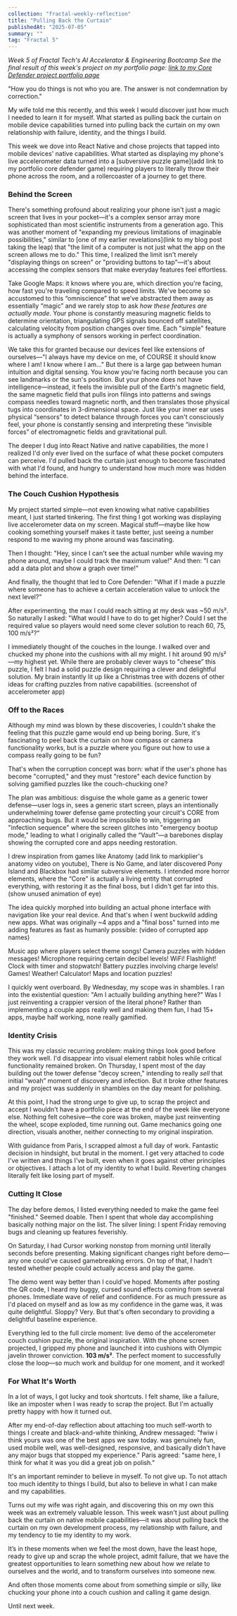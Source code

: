 ```yaml
---
collection: "fractal-weekly-reflection"
title: "Pulling Back the Curtain"
publishedAt: "2025-07-05"
summary: ""
tag: "Fractal 5"
---
```


_Week 5 of Fractal Tech's AI Accelerator & Engineering Bootcamp_
_See the final result of this week's project on my portfolio page: [link to my Core Defender project portfolio page]()_

"How you do things is not who you are. The answer is not condemnation by correction." 

My wife told me this recently, and this week I would discover just how much I needed to learn it for myself. What started as pulling back the curtain on mobile device capabilities turned into pulling back the curtain on my own relationship with failure, identity, and the things I build.

This week we dove into React Native and chose projects that tapped into mobile devices' native capabilities. What started as displaying my phone's live accelerometer data turned into a [subversive puzzle game](add link to my portfolio core defender game) requiring players to literally throw their phone across the room, and a rollercoaster of a journey to get there.

### Behind the Screen

There's something profound about realizing your phone isn't just a magic screen that lives in your pocket—it's a complex sensor array more sophisticated than most scientific instruments from a generation ago. This was another moment of "expanding my previous limitations of imaginable possibilities," similar to [one of my earlier revelations](link to my blog post taking the leap) that "the limit of a computer is not just what the app on the screen allows me to do." This time, I realized the limit isn't merely "displaying things on screen" or "providing buttons to tap"—it's about accessing the complex sensors that make everyday features feel effortless.

Take Google Maps: it knows where you are, which direction you're facing, how fast you're traveling compared to speed limits. We've become so accustomed to this “omniscience” that we’ve abstracted them away as essentially “magic” and we rarely stop to ask *how these features are actually made*. Your phone is constantly measuring magnetic fields to determine orientation, triangulating GPS signals bounced off satellites, calculating velocity from position changes over time. Each "simple" feature is actually a symphony of sensors working in perfect coordination. 

We take this for granted because our devices feel like extensions of ourselves—"I always have my device on me, of COURSE it should know where I am! I know where I am..." But there is a large gap between human intuition and digital sensing. You know you're facing north because you can see landmarks or the sun's position. But your phone does not have intelligence—instead, it feels the invisible pull of the Earth's magnetic field, the same magnetic field that pulls iron filings into patterns and swings compass needles toward magnetic north, and then translates those physical tugs into coordinates in 3-dimensional space. Just like your inner ear uses physical “sensors” to detect balance through forces you can't consciously feel, your phone is constantly sensing and interpreting these “invisible forces” of electromagnetic fields and gravitational pull.

The deeper I dug into React Native and native capabilities, the more I realized I'd only ever lived on the surface of what these pocket computers can perceive. I'd pulled back the curtain just enough to become fascinated with what I'd found, and hungry to understand how much more was hidden behind the interface.

### The Couch Cushion Hypothesis

My project started simple—not even knowing what native capabilities meant, I just started tinkering. The first thing I got working was displaying live accelerometer data on my screen. Magical stuff—maybe like how cooking something yourself makes it taste better, just seeing a number respond to me waving my phone around was fascinating.

Then I thought: "Hey, since I can't see the actual number while waving my phone around, maybe I could track the maximum value!" And then: "I can add a data plot and show a graph over time!"

And finally, the thought that led to Core Defender: "What if I made a puzzle where someone has to achieve a certain acceleration value to unlock the next level?"

After experimenting, the max I could reach sitting at my desk was ~50 m/s². So naturally I asked: "What would I have to do to get higher? Could I set the required value so players would need some clever solution to reach 60, 75, 100 m/s²?"

I immediately thought of the couches in the lounge. I walked over and chucked my phone into the cushions with all my might. I hit around 90 m/s²—my highest yet. While there are probably clever ways to "cheese” this puzzle, I felt I had a solid puzzle design requiring a clever and delightful solution. My brain instantly lit up like a Christmas tree with dozens of other ideas for crafting puzzles from native capabilities. (screenshot of accelerometer app)

### Off to the Races

Although my mind was blown by these discoveries, I couldn't shake the feeling that this puzzle game would end up being boring. Sure, it's fascinating to peel back the curtain on how compass or camera functionality works, but is a puzzle where you figure out how to use a compass really going to be fun?

That's when the corruption concept was born: what if the user's phone has become "corrupted," and they must "restore" each device function by solving gamified puzzles like the couch-chucking one?

The plan was ambitious: disguise the whole game as a generic tower defense—user logs in, sees a generic start screen, plays an intentionally underwhelming tower defense game protecting your circuit's CORE from approaching bugs. But it would be impossible to win, triggering an "infection sequence" where the screen glitches into "emergency bootup mode," leading to what I originally called the “Vault”—a barebones display showing the corrupted core and apps needing restoration.

I drew inspiration from games like Anatomy (add link to markiplier's anatomy video on youtube), There is No Game, and later discovered Pony Island and Blackbox had similar subversive elements. I intended more horror elements, where the “Core" is actually a living entity that corrupted everything, with restoring it as the final boss, but I didn't get far into this. (show unused animation of eye)

The idea quickly morphed into building an actual phone interface with navigation like your real device. And that's when I went buckwild adding new apps. What was originally ~4 apps and a "final boss" turned into me adding features as fast as humanly possible: (video of corrupted app names)

Music app where players select theme songs! Camera puzzles with hidden messages! Microphone requiring certain decibel levels! WiFi! Flashlight! Clock with timer and stopwatch! Battery puzzles involving charge levels! Games! Weather! Calculator! Maps and location puzzles!

I quickly went overboard. By Wednesday, my scope was in shambles. I ran into the existential question: "Am I actually building anything here?" Was I just reinventing a crappier version of the literal phone? Rather than implementing a couple apps really well and making them fun, I had 15+ apps, maybe half working, none really gamified.

### Identity Crisis

This was my classic recurring problem: making things look good before they work well. I'd disappear into visual element rabbit holes while critical functionality remained broken. On Thursday, I spent most of the day building out the tower defense "decoy screen," intending to really *sell* that initial “woah” moment of discovery and infection. But it broke other features and my project was suddenly in shambles on the day meant for polishing.

At this point, I had the strong urge to give up, to scrap the project and accept I wouldn't have a portfolio piece at the end of the week like everyone else. Nothing felt cohesive—the core was broken, maybe just reinventing the wheel, scope exploded, time running out. Game mechanics going one direction, visuals another, neither connecting to my original inspiration.

With guidance from Paris, I scrapped almost a full day of work. Fantastic decision in hindsight, but brutal in the moment. I get very attached to code I've written and things I’ve built, even when it goes against other principles or objectives. I attach a lot of my identity to what I build. Reverting changes literally felt like losing part of myself.

### Cutting It Close

The day before demos, I listed everything needed to make the game feel "finished." Seemed doable. Then I spent that whole day accomplishing basically nothing major on the list. The silver lining: I spent Friday removing bugs and cleaning up features feverishly.

On Saturday, I had Cursor working nonstop from morning until literally seconds before presenting. Making significant changes right before demo—any one could've caused gamebreaking errors. On top of that, I hadn't tested whether people could actually access and play the game.

The demo went way better than I could've hoped. Moments after posting the QR code, I heard my buggy, cursed sound effects coming from several phones. Immediate wave of relief and confidence. For as much pressure as I'd placed on myself and as low as my confidence in the game was, it was quite delightful. Sloppy? Very. But that's often secondary to providing a delightful baseline experience.

Everything led to the full circle moment: live demo of the accelerometer couch cushion puzzle, the original inspiration. With the phone screen projected, I gripped my phone and launched it into cushions with Olympic javelin thrower conviction. **103 m/s²**. The perfect moment to successfully close the loop—so much work and buildup for one moment, and it worked!

### For What It's Worth

In a lot of ways, I got lucky and took shortcuts. I felt shame, like a failure, like an imposter when I was ready to scrap the project. But I'm actually pretty happy with how it turned out.

After my end-of-day reflection about attaching too much self-worth to things I create and black-and-white thinking, Andrew messaged: "fwiw i think yours was one of the best apps we saw today. was genuinely fun, used mobile well, was well-designed, responsive, and basically didn't have any major bugs that stopped my experience." Paris agreed: "same here, I think for what it was you did a great job on polish."

It's an important reminder to believe in myself. To not give up. To not attach too much identity to things I build, but also to believe in what I can make and my capabilities.

Turns out my wife was right again, and discovering this on my own this week was an extremely valuable lesson. This week wasn't just about pulling back the curtain on native mobile capabilities—it was about pulling back the curtain on my own development process, my relationship with failure, and my tendency to tie my identity to my work. 

It’s in these moments when we feel the most down, have the least hope, ready to give up and scrap the whole project, admit failure, that we have the greatest opportunities to learn something new about how we relate to ourselves and the world, and to transform ourselves into someone new. 

And often those moments come about from something simple or silly, like chucking your phone into a couch cushion and calling it game design.

Until next week.
